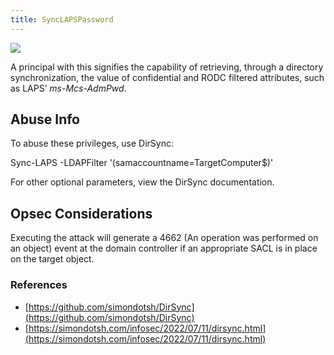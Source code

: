 ```yaml
---
title: SyncLAPSPassword
---
```


<Frame>
  <img src="/assets/18246479746331.png"/>
</Frame>

A principal with this signifies the capability of retrieving, through a directory synchronization, the value of confidential and RODC filtered attributes, such as LAPS’ _ms-Mcs-AdmPwd_.

Abuse Info[](#heading-1)
------------------------

To abuse these privileges, use DirSync:

Sync-LAPS -LDAPFilter '(samaccountname=TargetComputer$)'

For other optional parameters, view the DirSync documentation.

Opsec Considerations[](#heading-2)
----------------------------------

Executing the attack will generate a 4662 (An operation was performed on an object) event at the domain controller if an appropriate SACL is in place on the target object.

### References

* [https://github.com/simondotsh/DirSync](https://github.com/simondotsh/DirSync)
* [https://simondotsh.com/infosec/2022/07/11/dirsync.html](https://simondotsh.com/infosec/2022/07/11/dirsync.html)
